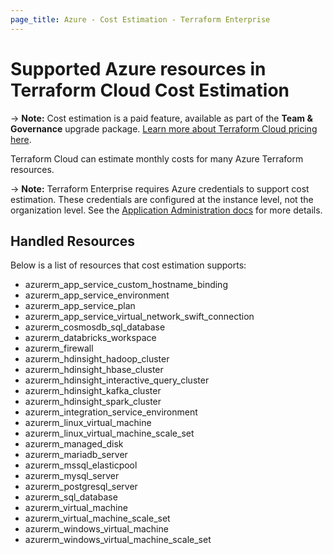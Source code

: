 ```yaml
---
page_title: Azure - Cost Estimation - Terraform Enterprise
---
```


# Supported Azure resources in Terraform Cloud Cost Estimation

-> **Note:** Cost estimation is a paid feature, available as part of the **Team & Governance** upgrade package. [Learn more about Terraform Cloud pricing here](https://www.hashicorp.com/products/terraform/pricing).

Terraform Cloud can estimate monthly costs for many Azure Terraform resources.

-> **Note:** Terraform Enterprise requires Azure credentials to support cost estimation. These credentials are configured at the instance level, not the organization level. See the [Application Administration docs](/enterprise/admin/application/integration) for more details.

## Handled Resources

Below is a list of resources that cost estimation supports:

- azurerm_app_service_custom_hostname_binding
- azurerm_app_service_environment
- azurerm_app_service_plan
- azurerm_app_service_virtual_network_swift_connection
- azurerm_cosmosdb_sql_database
- azurerm_databricks_workspace
- azurerm_firewall
- azurerm_hdinsight_hadoop_cluster
- azurerm_hdinsight_hbase_cluster
- azurerm_hdinsight_interactive_query_cluster
- azurerm_hdinsight_kafka_cluster
- azurerm_hdinsight_spark_cluster
- azurerm_integration_service_environment
- azurerm_linux_virtual_machine
- azurerm_linux_virtual_machine_scale_set
- azurerm_managed_disk
- azurerm_mariadb_server
- azurerm_mssql_elasticpool
- azurerm_mysql_server
- azurerm_postgresql_server
- azurerm_sql_database
- azurerm_virtual_machine
- azurerm_virtual_machine_scale_set
- azurerm_windows_virtual_machine
- azurerm_windows_virtual_machine_scale_set
